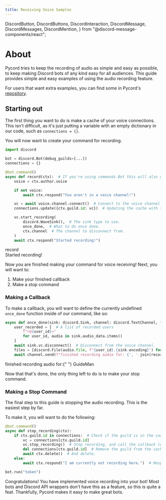 ```yaml
---
title: Receiving Voice Samples
---
```


  DiscordButton,
  DiscordButtons,
  DiscordInteraction,
  DiscordMessage,
  DiscordMessages,
  DiscordMention,
} from "@discord-message-components/react";

# About

Pycord tries to keep the recording of audio as simple and easy as possible, to keep making Discord bots of any kind easy for all audiences. This guide provides simple and easy examples of using the audio recording feature.

For users that want extra examples, you can find some in Pycord's [repository](https://github.com/Pycord-Development/pycord/blob/master/examples/audio_recording.py).

## Starting out

The first thing you want to do is make a cache of your voice connections. This isn't difficult, as it's just putting a variable with an empty dictionary in our code, such as `connections = {}`.

You will now want to create your command for recording.

```py
import discord

bot = discord.Bot(debug_guilds=[...])
connections = {}

@bot.command()
async def record(ctx):  # If you're using commands.Bot this will also work.
    voice = ctx.author.voice

    if not voice:
        await ctx.respond("You aren't in a voice channel!")

    vc = await voice.channel.connect()  # Connect to the voice channel the author is in.
    connections.update({ctx.guild.id: vc})  # Updating the cache with the guild and channel.

    vc.start_recording(
        discord.WaveSink(),  # The sink type to use.
        once_done,  # What to do once done.
        ctx.channel  # The channel to disconnect from.
    )
    await ctx.respond("Started recording!")
```

<DiscordMessages>
  <DiscordMessage author="Guide Bot" avatar="red" bot>
    <div slot="interactions">
      <DiscordInteraction author="Guide Man" avatar="green" command>
        record
      </DiscordInteraction>
    </div>
    Started recording!
  </DiscordMessage>
</DiscordMessages>

<br />

Now you are finished making your command for voice receiving! Next, you will want to:

1. Make your finished callback
2. Make a stop command

### Making a Callback

To make a callback, you will want to define the currently undefined `once_done` function inside of our command, like so:

```py
async def once_done(sink: discord.Sink, channel: discord.TextChannel, *args):  # Our voice client already passes these in.
    user_recorded = [  # A list of recorded users
        f"<@{user_id}>"
        for user_id, audio in sink.audio_data.items()
    ]
    await sink.vc.disconnect()  # Disconnect from the voice channel.
    files = [discord.File(audio.file, f"{user_id}.{sink.encoding}") for user_id, audio in sink.audio_data.items()]  # List down the files.
    await channel.send(f"finished recording audio for: {', '.join(recorded_users)}.", files=files)  # Send a message with the accumulated files.
```

<DiscordMessages>
  <DiscordMessage author="Guide Bot" avatar="red" bot>
    finished recording audio for:{" "}
    <DiscordMention highlight={true}>GuideMan</DiscordMention>
  </DiscordMessage>
</DiscordMessages>

<br />

Now that that's done, the only thing left to do is to make your stop command.

### Making a Stop Command

The final step to this guide is stopping the audio recording. This is the easiest step by far.

To make it, you will want to do the following:

```py
@bot.command()
async def stop_recording(ctx):
    if ctx.guild.id in connections:  # Check if the guild is in the cache.
        vc = connections[ctx.guild.id]
        vc.stop_recording()  # Stop recording, and call the callback (once_done).
        del connections[ctx.guild.id]  # Remove the guild from the cache.
        await ctx.delete()  # And delete.
    else:
        await ctx.respond("I am currently not recording here.")  # Respond with this if we aren't recording.

bot.run("token")
```

Congratulations! You have implemented voice recording into your bot! Most bots and Discord API wrappers don't have this as a feature, so this is quite a feat. Thankfully, Pycord makes it easy to make great bots.
